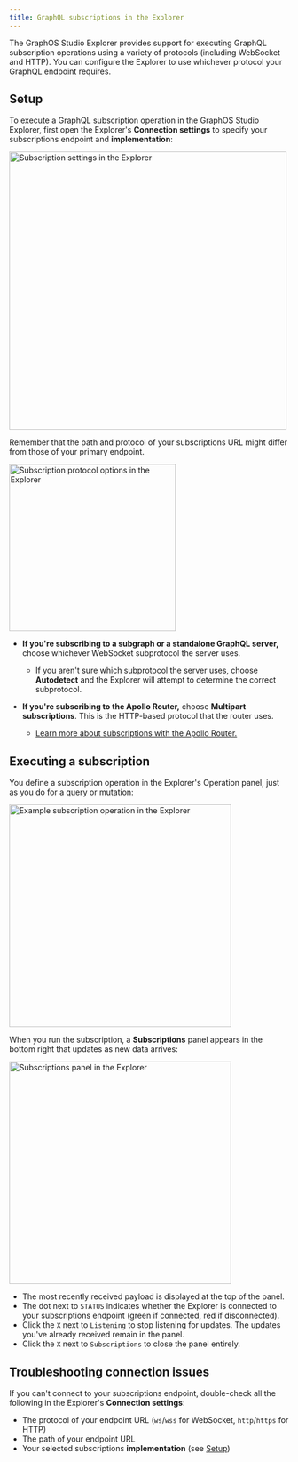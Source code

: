 ```yaml
---
title: GraphQL subscriptions in the Explorer
---
```


The GraphOS Studio Explorer provides support for executing GraphQL subscription operations using a variety of protocols (including WebSocket and HTTP). You can configure the Explorer to use whichever protocol your GraphQL endpoint requires.

## Setup

To execute a GraphQL subscription operation in the GraphOS Studio Explorer, first open the Explorer's **Connection settings** to specify your subscriptions endpoint and **implementation**:

<img
  className="screenshot"
  src="../img/explorer-subscriptions-settings.jpg"
  alt="Subscription settings in the Explorer"
  width="500"
/>

<Note>

Remember that the path and protocol of your subscriptions URL might differ from those of your primary endpoint.

</Note>

<ExpansionPanel title="Which 'implementation' do I choose?">

<img
  className="screenshot"
  src="../img/explorer-subscriptions-options.jpg"
  alt="Subscription protocol options in the Explorer"
  width="300"
/>

- **If you're subscribing to a subgraph or a standalone GraphQL server,** choose whichever WebSocket subprotocol the server uses.

  - If you aren't sure which subprotocol the server uses, choose **Autodetect** and the Explorer will attempt to determine the correct subprotocol.

- **If you're subscribing to the Apollo Router,** choose **Multipart subscriptions**. This is the HTTP-based protocol that the router uses.
  - [Learn more about subscriptions with the Apollo Router.](/router/executing-operations/subscription-support)

</ExpansionPanel>

## Executing a subscription

You define a subscription operation in the Explorer's Operation panel, just as you do for a query or mutation:

<img
  className="screenshot"
  src="../img/explorer-subscription-example.jpg"
  alt="Example subscription operation in the Explorer"
  width="400"
/>

When you run the subscription, a **Subscriptions** panel appears in the bottom right that updates as new data arrives:

<img
  className="screenshot"
  src="../img/explorer-subscriptions-panel.jpg"
  alt="Subscriptions panel in the Explorer"
  width="400"
/>

- The most recently received payload is displayed at the top of the panel.
- The dot next to `STATUS` indicates whether the Explorer is connected to your subscriptions endpoint (green if connected, red if disconnected).
- Click the `X` next to `Listening` to stop listening for updates. The updates you've already received remain in the panel.
- Click the `X` next to `Subscriptions` to close the panel entirely.

## Troubleshooting connection issues

If you can't connect to your subscriptions endpoint, double-check all the following in the Explorer's **Connection settings**:

- The protocol of your endpoint URL (`ws`/`wss` for WebSocket, `http`/`https` for HTTP)
- The path of your endpoint URL
- Your selected subscriptions **implementation** (see [Setup](#setup))
